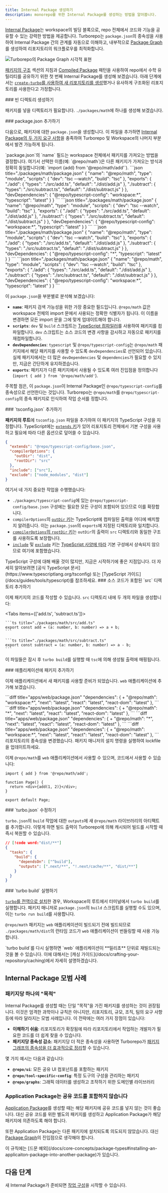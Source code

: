 ```yaml
---
title: Internal Package 생성하기
description: monorepo를 위한 Internal Package를 생성하는 방법을 알아봅니다.
---
```



[Internal Package](/docs/core-concepts/internal-packages)는 workspace의 빌딩 블록으로, repo 전체에서 코드와 기능을 공유할 수 있는 강력한 방법을 제공합니다. Turborepo는 `package.json`의 종속성을 사용하여 Internal Package 간의 관계를 자동으로 이해하고, 내부적으로 [Package Graph](/docs/core-concepts/package-and-task-graph#package-graph)를 생성하여 리포지토리의 워크플로우를 최적화합니다.

![Turborepo의 Package Graph 시각적 표현](/images/docs/package-graph.png)

[패키지의 구조](/docs/crafting-your-repository/structuring-a-repository#anatomy-of-a-package) 섹션의 지침과 [Compiled Package](/docs/core-concepts/internal-packages#compiled-packages) 패턴을 사용하여 repo에서 수학 유틸리티를 공유하기 위한 첫 번째 Internal Package를 생성해 보겠습니다. 아래 단계에서는 [`create-turbo`를 사용하여 새 리포지토리를 생성](/docs/getting-started/installation)했거나 유사하게 구조화된 리포지토리를 사용한다고 가정합니다.

<Steps>
<Step>
### 빈 디렉토리 생성하기

패키지를 넣을 디렉토리가 필요합니다. `./packages/math`에 하나를 생성해 보겠습니다.

<Files>
  <File name="package.json" />
  <File name="turbo.json" />
  <Folder name="apps" />
  <Folder name="packages" defaultOpen>
    <Folder name="math" green defaultOpen />
    <Folder name="ui">
      <File name="package.json" />
    </Folder>
    <Folder name="eslint-config">
      <File name="package.json" />
    </Folder>
    <Folder name="typescript-config">
      <File name="package.json" />
    </Folder>
  </Folder>
</Files>

</Step>
<Step>
### package.json 추가하기

다음으로, 패키지에 대한 `package.json`을 생성합니다. 이 파일을 추가하면 [Internal Package의 두 가지 요구 사항](/docs/crafting-your-repository/structuring-a-repository#specifying-packages-in-a-monorepo)을 충족하여 Turborepo 및 Workspace의 나머지 부분에서 발견 가능하게 됩니다.

<Callout type="warn">
  `package.json`의 `name` 필드는 workspace 전체에서 패키지를 가져오는 방법을
  결정합니다. 여기서 선택한 이름(예: `@repo/math`)은 다른 패키지가 가져오는
  방식과 정확히 동일합니다(예: `import {add} from '@repo/math/add'`).
</Callout>

<PackageManagerTabs>

<Tab value="pnpm">
```json title="./packages/math/package.json"
{
  "name": "@repo/math",
  "type": "module",
  "scripts": {
    "dev": "tsc --watch",
    "build": "tsc"
  },
  "exports": {
    "./add": {
      "types": "./src/add.ts",
      "default": "./dist/add.js"
    },
    "./subtract": {
      "types": "./src/subtract.ts",
      "default": "./dist/subtract.js"
    }
  },
  "devDependencies": {
    "@repo/typescript-config": "workspace:*",
    "typescript": "latest"
  }
}
```
</Tab>

<Tab value="yarn">
```json title="./packages/math/package.json"
{
  "name": "@repo/math",
  "type": "module",
  "scripts": {
    "dev": "tsc --watch",
    "build": "tsc"
  },
  "exports": {
    "./add": {
      "types": "./src/add.ts",
      "default": "./dist/add.js"
    },
    "./subtract": {
      "types": "./src/subtract.ts",
      "default": "./dist/subtract.js"
    }
  },
  "devDependencies": {
    "@repo/typescript-config": "workspace:*",
    "typescript": "latest"
  }
}
```
</Tab>

<Tab value="npm">
```json title="./packages/math/package.json"
{
  "name": "@repo/math",
  "type": "module",
  "scripts": {
    "dev": "tsc --watch",
    "build": "tsc"
  },
  "exports": {
    "./add": {
      "types": "./src/add.ts",
      "default": "./dist/add.js"
    },
    "./subtract": {
      "types": "./src/subtract.ts",
      "default": "./dist/subtract.js"
    }
  },
  "devDependencies": {
    "@repo/typescript-config": "*",
    "typescript": "latest"
  }
}
```

</Tab>

<Tab value="bun (Beta)">
```json title="./packages/math/package.json"
{
  "name": "@repo/math",
  "type": "module",
  "scripts": {
    "dev": "tsc --watch",
    "build": "tsc"
  },
  "exports": {
    "./add": {
      "types": "./src/add.ts",
      "default": "./dist/add.js"
    },
    "./subtract": {
      "types": "./src/subtract.ts",
      "default": "./dist/subtract.js"
    }
  },
  "devDependencies": {
    "@repo/typescript-config": "workspace:*",
    "typescript": "latest"
  }
}
```

</Tab>
</PackageManagerTabs>

이 `package.json`을 부분별로 분석해 보겠습니다:

- **`name`**: 패키지 검색 가능성을 위한 가장 중요한 필드입니다. `@repo/math` 값은 workspace 전체의 import 문에서 사용되는 정확한 식별자가 됩니다. 이 이름을 변경하면 모든 import 문을 그에 맞게 업데이트해야 합니다.
- **`scripts`**: `dev` 및 `build` 스크립트는 [TypeScript 컴파일러](https://www.typescriptlang.org/docs/handbook/compiler-options.html)를 사용하여 패키지를 컴파일합니다. `dev` 스크립트는 소스 코드의 변경 사항을 감시하고 자동으로 패키지를 재컴파일합니다.
- **`devDependencies`**: `typescript` 및 `@repo/typescript-config`는 `@repo/math` 패키지에서 해당 패키지를 사용할 수 있도록 `devDependencies`로 선언되어 있습니다. 실제 패키지에서는 더 많은 `devDependencies` 및 `dependencies`가 필요할 수 있지만, 지금은 간단하게 유지하겠습니다.
- **`exports`**: 패키지가 다른 패키지에서 사용될 수 있도록 여러 진입점을 정의합니다 (`import { add } from '@repo/math/add'`).

주목할 점은, 이 `package.json`이 Internal Package인 `@repo/typescript-config`를 종속성으로 선언한다는 것입니다. Turborepo는 `@repo/math`를 `@repo/typescript-config`의 종속 패키지로 인식하여 작업 순서를 정합니다.

</Step>

<Step>
  ### `tsconfig.json` 추가하기

**패키지의 루트**에 `tsconfig.json` 파일을 추가하여 이 패키지의 TypeScript 구성을 지정합니다. TypeScript에는 [`extends` 키](https://www.typescriptlang.org/tsconfig#extends)가 있어 리포지토리 전체에서 기본 구성을 사용하고 필요에 따라 다른 옵션으로 덮어쓸 수 있습니다.

```json title="./packages/math/tsconfig.json"
{
  "extends": "@repo/typescript-config/base.json",
  "compilerOptions": {
    "outDir": "dist",
    "rootDir": "src"
  },
  "include": ["src"],
  "exclude": ["node_modules", "dist"]
}
```

여기서 네 가지 중요한 작업을 수행했습니다:

- `./packages/typescript-config`에 있는 `@repo/typescript-config/base.json` 구성에는 필요한 모든 구성이 포함되어 있으므로 이를 확장합니다.
- `compilerOptions`의 [`outDir` 키](https://www.typescriptlang.org/tsconfig/#outDir)는 TypeScript에 컴파일된 출력을 어디에 배치할지 알려줍니다. 이는 `package.json`의 `exports`에 지정된 디렉토리와 일치합니다.
- [`compilerOptions`의 `rootDir` 키](https://www.typescriptlang.org/tsconfig/#rootDir)는 `outDir`의 출력이 `src` 디렉토리와 동일한 구조를 사용하도록 보장합니다.
- [`include`](https://www.typescriptlang.org/tsconfig/#include) 및 [`exclude`](https://www.typescriptlang.org/tsconfig/#exclude) 키는 [TypeScript 사양에 따라](https://www.typescriptlang.org/tsconfig#include) 기본 구성에서 상속되지 않으므로 여기에 포함했습니다.

<Callout type="info">
  TypeScript 구성에 대해 배울 것이 많지만, 지금은 시작하기에 좋은 지점입니다. 더
  자세히 알아보려면 [공식 TypeScript
  문서](https://www.typescriptlang.org/tsconfig) 또는 [TypeScript
  가이드](/docs/guides/tools/typescript)를 참조하세요.
</Callout>

</Step>

<Step>
### 소스 코드가 포함된 `src` 디렉토리 추가하기

이제 패키지의 코드를 작성할 수 있습니다. `src` 디렉토리 내에 두 개의 파일을 생성합니다:

<Tabs items={['add.ts', 'subtract.ts']}>
  <Tab value="add.ts">

    ```ts title="./packages/math/src/add.ts"
    export const add = (a: number, b: number) => a + b;
    ```

  </Tab>
  <Tab value="subtract.ts">

    ```ts title="./packages/math/src/subtract.ts"
    export const subtract = (a: number, b: number) => a - b;
    ```

  </Tab>
</Tabs>

이 파일들은 잠시 후 `turbo build`를 실행할 때 `tsc`에 의해 생성될 출력에 매핑됩니다.

</Step>

<Step>
### 애플리케이션에 패키지 추가하기

이제 애플리케이션에서 새 패키지를 사용할 준비가 되었습니다. `web` 애플리케이션에 추가해 보겠습니다.

<PackageManagerTabs>

<Tab value="pnpm">
```diff title="apps/web/package.json"
  "dependencies": {
+   "@repo/math": "workspace:*",
    "next": "latest",
    "react": "latest",
    "react-dom": "latest"
  },
```
</Tab>

<Tab value="yarn">
```diff title="apps/web/package.json"
  "dependencies": {
+   "@repo/math": "*",
    "next": "latest",
    "react": "latest",
    "react-dom": "latest"
  },
```
</Tab>

<Tab value="npm">
```diff title="apps/web/package.json"
  "dependencies": {
+   "@repo/math": "*",
    "next": "latest",
    "react": "latest",
    "react-dom": "latest"
  },
```
</Tab>

<Tab value="bun (Beta)">
```diff title="apps/web/package.json"
  "dependencies": {
+   "@repo/math": "workspace:*",
    "next": "latest",
    "react": "latest",
    "react-dom": "latest"
  },
```
</Tab>
</PackageManagerTabs>

<Callout type="warn">
  리포지토리의 종속성을 변경했습니다. 패키지 매니저의 설치 명령을 실행하여
  lockfile을 업데이트하세요.
</Callout>

이제 `@repo/math`를 `web` 애플리케이션에서 사용할 수 있으며, 코드에서 사용할 수 있습니다:

```tsx title="apps/web/src/app/page.tsx"
import { add } from '@repo/math/add';

function Page() {
  return <div>{add(1, 2)}</div>;
}

export default Page;
```

</Step>

<Step>
### `turbo.json` 수정하기

`turbo.json`의 `build` 작업에 대한 `outputs`에 새 `@repo/math` 라이브러리의 아티팩트를 추가합니다. 이렇게 하면 빌드 출력이 Turborepo에 의해 캐시되어 빌드를 시작할 때 즉시 복원할 수 있습니다.

```json title="./turbo.json"
// [!code word:"dist/**"]
{
  "tasks": {
    "build": {
      "dependsOn": ["^build"],
      "outputs": [".next/**", "!.next/cache/**", "dist/**"]
    }
  }
}
```

</Step>

<Step>
### `turbo build` 실행하기

[`turbo`를 전역으로 설치](/docs/getting-started/installation#global-installation)한 경우, Workspace의 루트에서 터미널에서 `turbo build`를 실행합니다. 패키지 매니저로 `package.json`의 `build` 스크립트를 실행할 수도 있으며, 이는 `turbo run build`를 사용합니다.

`@repo/math` 패키지는 `web` 애플리케이션이 빌드되기 전에 빌드되므로 `./packages/math/dist`의 런타임 코드가 `web` 애플리케이션이 번들링할 때 사용 가능합니다.

<Callout type="info">
  `turbo build`를 다시 실행하면 `web` 애플리케이션이 **밀리초** 단위로
  재빌드되는 것을 볼 수 있습니다. 이에 대해서는 [캐싱
  가이드](/docs/crafting-your-repository/caching)에서 자세히 설명하겠습니다.
</Callout>

</Step>
</Steps>

## Internal Package 모범 사례

### 패키지당 하나의 "목적"

Internal Package를 생성할 때는 단일 "목적"을 가진 패키지를 생성하는 것이 권장됩니다. 이것은 엄격한 과학이나 규칙은 아니지만, 리포지토리, 규모, 조직, 팀의 요구 사항 등에 따라 달라지는 모범 사례입니다. 이 전략에는 여러 가지 장점이 있습니다:

- **이해하기 쉬움**: 리포지토리가 확장됨에 따라 리포지토리에서 작업하는 개발자가 필요한 코드를 더 쉽게 찾을 수 있습니다.
- **패키지당 종속성 감소**: 패키지당 더 적은 종속성을 사용하면 Turborepo가 [패키지 그래프의 종속성을 더 효과적으로 정리](/docs/reference/prune)할 수 있습니다.

몇 가지 예시는 다음과 같습니다:

- **`@repo/ui`**: 모든 공유 UI 컴포넌트를 포함하는 패키지
- **`@repo/tool-specific-config`**: 특정 도구의 구성을 관리하는 패키지
- **`@repo/graphs`**: 그래픽 데이터를 생성하고 조작하기 위한 도메인별 라이브러리

### Application Package는 공유 코드를 포함하지 않습니다

[Application Package](/docs/core-concepts/package-types#application-packages)를 생성할 때는 해당 패키지에 공유 코드를 넣지 않는 것이 좋습니다. 대신 공유 코드를 위한 별도의 패키지를 생성하고 Application Package가 해당 패키지에 의존하도록 해야 합니다.

또한 Application Package는 다른 패키지에 설치되도록 의도되지 않았습니다. 대신 [Package Graph](/docs/core-concepts/package-and-task-graph#package-graph)의 진입점으로 생각해야 합니다.

<Callout type="good-to-know">
  이 규칙에는 [드문
  예외](/docs/core-concepts/package-types#installing-an-applicaiton-package-into-another-package)가
  있습니다.
</Callout>

## 다음 단계

새 Internal Package가 준비되면 [작업 구성](/docs/crafting-your-repository/configuring-tasks)을 시작할 수 있습니다.
